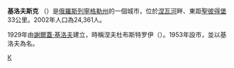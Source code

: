 {{coord|59|52|N|30|59|E|display=title}}
'''基洛夫斯克''' （{{lang-ru|Ки́ровск}}）是[[俄羅斯|俄羅斯]][[列寧格勒州|列寧格勒州]]的一個城市，位於[[涅瓦河|涅瓦河]]畔、東距[[聖彼得堡|聖彼得堡]]33公里。2002年人口為24,361人。

1929年由[[謝爾蓋·基洛夫|謝爾蓋·基洛夫]]建立，時稱涅夫杜布斯特罗伊（{{lang|ru|Невдубстрой}}）。1953年設市，並以基洛夫為名。

{{列寧格勒州行政區劃}}
[[Category:列寧格勒州城市|К]]